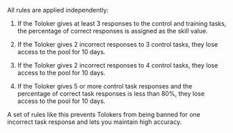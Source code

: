 <Image width="700px" withBackground imageId="1675426790772" alt="" />

<Image width="700px" withBackground imageId="1675426804698" alt="" />

<Image width="700px" withBackground imageId="1675426818624" alt="" />

<Image width="700px" withBackground imageId="1675426799066" alt="" />

All rules are applied independently:

1. If the Toloker gives at least 3 responses to the control and training tasks, the percentage of correct responses is assigned as the skill value.

1. If the Toloker gives 2 incorrect responses to 3 control tasks, they lose access to the pool for 10 days.

1. If the Toloker gives 2 incorrect responses to 4 control tasks, they lose access to the pool for 10 days.

1. If the Toloker gives 5 or more control task responses and the percentage of correct task responses is less than 80%, they lose access to the pool for 10 days.

A set of rules like this prevents Tolokers from being banned for one incorrect task response and lets you maintain high accuracy.